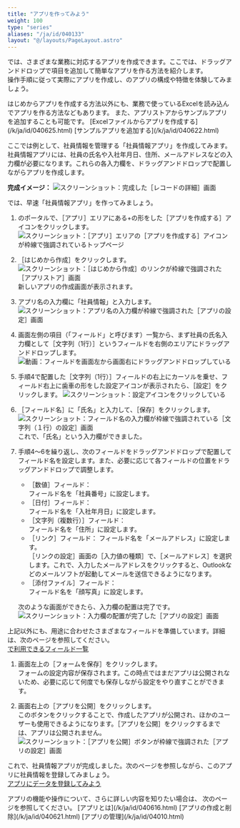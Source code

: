```yaml
---
title: "アプリを作ってみよう"
weight: 100
type: "series"
aliases: "/ja/id/040133"
layout: "@/layouts/PageLayout.astro"
---
```



<Kintone />では、さまざまな業務に対応するアプリを作成できます。ここでは、ドラッグアンドドロップで項目を追加して簡単なアプリを作る方法を紹介します。  
操作手順に従って実際にアプリを作成し、<Kintone />のアプリの構成や特徴を体験してみましょう。

<Hint>
  はじめからアプリを作成する方法以外にも、業務で使っているExcelを読み込んでアプリを作る方法などもあります。  
  また、アプリストアからサンプルアプリを追加することも可能です。  
  [Excelファイルからアプリを作成する](/k/ja/id/040625.html)  
  [サンプルアプリを追加する](/k/ja/id/040622.html)
</Hint>

ここでは例として、社員情報を管理する「社員情報アプリ」を作成してみます。社員情報アプリには、社員の氏名や入社年月日、住所、メールアドレスなどの入力欄が必要になります。これらの各入力欄を、ドラッグアンドドロップで配置しながらアプリを作成します。

**完成イメージ：**
<Img src="/k/img-ja/add_employee_app_img08.png" alt="スクリーンショット：完成した［レコードの詳細］画面" />

では、早速「社員情報アプリ」を作ってみましょう。

1. <Kintone />のポータルで、［アプリ］エリアにある+の形をした［アプリを作成する］アイコンをクリックします。
   <Img src="/k/img-ja/add_employee_app_img01.png" alt="スクリーンショット：［アプリ］エリアの［アプリを作成する］アイコンが枠線で強調されているトップページ" />

1. ［はじめから作成］をクリックします。
   <Img src="/k/img-ja/add_employee_app_img02.png" alt="スクリーンショット：［はじめから作成］のリンクが枠線で強調された［アプリストア］画面" />
  新しいアプリの作成画面が表示されます。

1. アプリ名の入力欄に「社員情報」と入力します。
   <Img src="/k/img-ja/add_employee_app_img03.png" alt="スクリーンショット：アプリ名の入力欄が枠線で強調された［アプリの設定］画面" />

1. 画面左側の項目（「フィールド」と呼びます）一覧から、まず社員の氏名入力欄として［文字列（1行）］というフィールドを右側のエリアにドラッグアンドドロップします。
   <Img src="/k/img-ja/add_employee_app_img04.gif" alt="動画：フィールドを画面左から画面右にドラッグアンドドロップしている" />

1. 手順4で配置した［文字列（1行）］フィールドの右上にカーソルを乗せ、フィールド右上に歯車の形をした設定アイコンが表示されたら、［設定］をクリックします。
   <Img src="/k/img-ja/add_employee_app_img05.png" alt="スクリーンショット：設定アイコンをクリックしている" />

1. ［フィールド名］に「氏名」と入力して、［保存］をクリックします。
   <Img src="/k/img-ja/add_employee_app_img06.png" alt="スクリーンショット：フィールド名の入力欄が枠線で強調されている［文字列（１行）の設定］画面" />
  これで、「氏名」という入力欄ができました。

1. 手順4～6を繰り返し、次のフィールドをドラッグアンドドロップで配置してフィールド名を設定します。また、必要に応じて各フィールドの位置をドラッグアンドドロップで調整します。  

   * ［数値］フィールド：  
     フィールド名を「社員番号」に設定します。
   * ［日付］フィールド：  
     フィールド名を「入社年月日」に設定します。
   * ［文字列（複数行）］フィールド：  
     フィールド名を「住所」に設定します。
   * ［リンク］フィールド：
     フィールド名を「メールアドレス」に設定します。  
     ［リンクの設定］画面の［入力値の種類］で、［メールアドレス］を選択します。これで、入力したメールアドレスをクリックすると、Outlookなどのメールソフトが起動してメールを送信できるようになります。
   * ［添付ファイル］フィールド：  
     フィールド名を「顔写真」に設定します。

   次のような画面ができたら、入力欄の配置は完了です。
   <Img src="/k/img-ja/add_employee_app_img09.png" alt="スクリーンショット：入力欄の配置が完了した［アプリの設定］画面" />

   <Note>
  上記以外にも、用途に合わせたさまざまなフィールドを準備しています。詳細は、次のページを参照してください。  
     [<Kintone />で利用できるフィールド一覧](/k/ja/id/040513.html)
</Note>

1. 画面左上の［フォームを保存］をクリックします。  
  フォームの設定内容が保存されます。この時点ではまだアプリは公開されないため、必要に応じて何度でも保存しながら設定をやり直すことができます。

1. 画面右上の［アプリを公開］をクリックします。  
  このボタンをクリックすることで、作成したアプリが公開され、ほかのユーザーも使用できるようになります。［アプリを公開］をクリックするまでは、アプリは公開されません。
   <Img src="/k/img-ja/add_employee_app_img07.png" alt="スクリーンショット：［アプリを公開］ボタンが枠線で強調された［アプリの設定］画面" />

これで、社員情報アプリが完成しました。次のページを参照しながら、このアプリに社員情報を登録してみましょう。  
[アプリにデータを登録してみよう](/k/ja/id/040134.html)

<Hint>
  アプリの機能や操作について、さらに詳しい内容を知りたい場合は、 次のページを参照してください。  
  [アプリとは](/k/ja/id/040616.html)  
  [アプリの作成と削除](/k/ja/id/040621.html)  
  [アプリの管理](/k/ja/id/04010.html)
</Hint>
